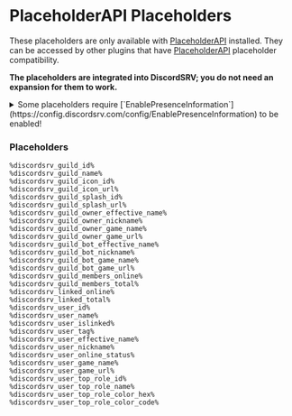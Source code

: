 # PlaceholderAPI Placeholders

These placeholders are only available with [PlaceholderAPI](https://www.spigotmc.org/resources/placeholderapi.6245/) installed. They can be accessed by other plugins that have [PlaceholderAPI](https://www.spigotmc.org/resources/placeholderapi.6245/) placeholder compatibility.

**The placeholders are integrated into DiscordSRV; you do not need an expansion for them to work.**

<details>
<summary>Some placeholders require [`EnablePresenceInformation`](https://config.discordsrv.com/config/EnablePresenceInformation) to be enabled!</summary>

These placeholders are:

* %discordsrv_guild_owner_game_name%
* %discordsrv_guild_owner_game_url%
* %discordsrv_guild_members_online%
* %discordsrv_linked_online%
* %discordsrv_user_online_status%
* %discordsrv_user_game_name%
* %discordsrv_user_game_url%

Please note that to use these placeholders you need to have the Presence Intent enabled on your bot using the Discord developer portal. You enable this intent the same way you enabled the [`Server Members Intent`](/installation/initial-setup#enable-the-privileged-gateway-intents-options).

</details>

### Placeholders

```
%discordsrv_guild_id%
%discordsrv_guild_name%
%discordsrv_guild_icon_id%
%discordsrv_guild_icon_url%
%discordsrv_guild_splash_id%
%discordsrv_guild_splash_url%
%discordsrv_guild_owner_effective_name%
%discordsrv_guild_owner_nickname%
%discordsrv_guild_owner_game_name%
%discordsrv_guild_owner_game_url%
%discordsrv_guild_bot_effective_name%
%discordsrv_guild_bot_nickname%
%discordsrv_guild_bot_game_name%
%discordsrv_guild_bot_game_url%
%discordsrv_guild_members_online%
%discordsrv_guild_members_total%
%discordsrv_linked_online%
%discordsrv_linked_total%
%discordsrv_user_id%
%discordsrv_user_name%
%discordsrv_user_islinked%
%discordsrv_user_tag%
%discordsrv_user_effective_name%
%discordsrv_user_nickname% 
%discordsrv_user_online_status%
%discordsrv_user_game_name%
%discordsrv_user_game_url%
%discordsrv_user_top_role_id%
%discordsrv_user_top_role_name%
%discordsrv_user_top_role_color_hex%
%discordsrv_user_top_role_color_code%
```
